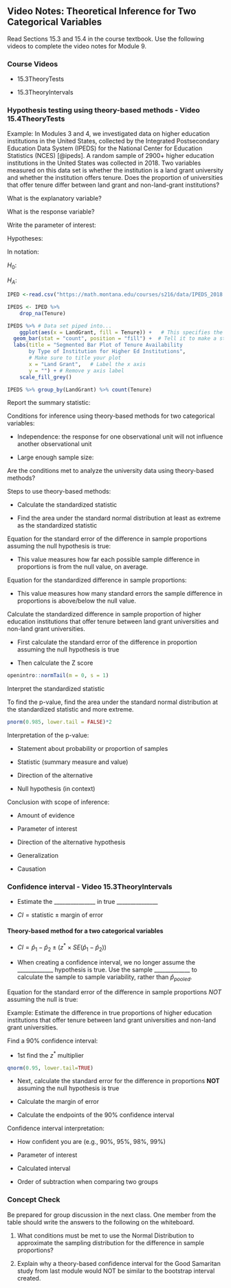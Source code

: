 ## Video Notes: Theoretical Inference for Two Categorical Variables 

Read Sections 15.3 and 15.4 in the course textbook.  Use the following videos to complete the video notes for Module 9.

### Course Videos

* 15.3TheoryTests

* 15.3TheoryIntervals

<!-- * RelativeRisk -->


\setstretch{1}

### Hypothesis testing using theory-based methods - Video 15.4TheoryTests {-}

Example: In Modules 3 and 4, we investigated data on higher education institutions in the United States, collected by the Integrated Postsecondary Education Data System (IPEDS) for the National Center for Education Statistics (NCES) [@ipeds]. A random sample of 2900+ higher education institutions in the United States was collected in 2018.  Two variables measured on this data set is whether the institution is a land grant university and whether the institution offers tenure.  Does the proportion of universities that offer tenure differ between land grant and non-land-grant institutions?

What is the explanatory variable?

\vspace{0.2in}

What is the response variable?

\vspace{0.2in}

Write the parameter of interest:

\vspace{0.8in}

Hypotheses:

In notation:  

$H_0:$

\vspace{0.2in}

$H_A:$

\vspace{0.2in}

```r
IPED <-read.csv("https://math.montana.edu/courses/s216/data/IPEDS_2018.csv")

IPEDS <- IPED %>%
    drop_na(Tenure)

IPEDS %>% # Data set piped into...
    ggplot(aes(x = LandGrant, fill = Tenure)) +   # This specifies the variables
  geom_bar(stat = "count", position = "fill") +  # Tell it to make a stacked bar plot
  labs(title = "Segmented Bar Plot of Tenure Availability 
       by Type of Institution for Higher Ed Institutions",  
       # Make sure to title your plot 
       x = "Land Grant",   # Label the x axis
       y = "") + # Remove y axis label 
    scale_fill_grey()

IPEDS %>% group_by(LandGrant) %>% count(Tenure)
```

Report the summary statistic:

\vspace{0.6in}

Conditions for inference using theory-based methods for two categorical variables:

- Independence: the response for one observational unit will not influence another observational unit

\vspace{0.2in}

- Large enough sample size:

\vspace{0.7in}


Are the conditions met to analyze the university data using theory-based methods?

\vspace{0.8in}

Steps to use theory-based methods:

* Calculate the standardized statistic

* Find the area under the standard normal distribution at least as extreme as the standardized statistic

Equation for the standard error of the difference in sample proportions assuming the null hypothesis is true:

\vspace{0.8in}

\setstretch{1.5}

* This value measures how far each possible sample difference in proportions is from the null value, on average.

\setstretch{1}

Equation for the standardized difference in sample proportions:

\vspace{0.8in}

\setstretch{1.5}

* This value measures how many standard errors the sample difference in proportions is above/below the null value.

\setstretch{1}


Calculate the standardized difference in sample proportion of higher education institutions that offer tenure between land grant universities and non-land grant universities.

* First calculate the standard error of the difference in proportion assuming the null hypothesis is true

\vspace{0.4in}


* Then calculate the Z score

\vspace{0.4in}

```r
openintro::normTail(m = 0, s = 1)
```

Interpret the standardized statistic

\vspace{0.5in}

\newpage

To find the p-value, find the area under the standard normal distribution at the standardized statistic and more extreme.

```r
pnorm(0.985, lower.tail = FALSE)*2
```
Interpretation of the p-value:

* Statement about probability or proportion of samples

* Statistic (summary measure and value)
    
* Direction of the alternative 
    
* Null hypothesis (in context) 

\vspace{0.8in}

Conclusion with scope of inference: 

* Amount of evidence
    
* Parameter of interest 
    
* Direction of the alternative hypothesis

* Generalization

* Causation

\vspace{0.6in}
 

### Confidence interval - Video 15.3TheoryIntervals {-}

* Estimate the _______________ in true _______________ 

* $CI = \text{statistic} \pm \text{margin of error}$

#### Theory-based method for a two categorical variables {-}

* $CI = \hat{p}_1-\hat{p}_2 \pm (z^* \times SE(\hat{p}_1-\hat{p}_2))$

\setstretch{1.5}

* When creating a confidence interval, we no longer assume the _____________ hypothesis is true. Use the sample _____________ to calculate the sample to sample variability, rather than $\hat{p}_{pooled}$.

\setstretch{1}

Equation for the standard error of the difference in sample proportions *NOT* assuming the null is true:

\vspace{0.6in}

\newpage

Example:  Estimate the difference in true proportions of higher education institutions that offer tenure between land grant universities and non-land grant universities.

Find a 90\% confidence interval:

* 1st find the $z^*$ multiplier 

```r
qnorm(0.95, lower.tail=TRUE)
```

* Next, calculate the standard error for the difference in proportions **NOT** assuming the null hypothesis is true

\vspace{0.8in}

* Calculate the margin of error

\vspace{0.6in}

* Calculate the endpoints of the 90\% confidence interval

\vspace{0.6in}

Confidence interval interpretation:

* How confident you are (e.g., 90%, 95%, 98%, 99%)
    
* Parameter of interest
    
* Calculated interval
    
* Order of subtraction when comparing two groups

\vspace{0.8in}

<!-- ### Relative Risk - Video RelativeRisk {-} -->

<!-- * Relative risk is the ratio of the risks in two different categories of an explanatory variable. -->

<!-- Relative Risk: -->

<!-- \vspace{0.3in} -->

<!-- Example: In a study reported in the New England Journal of Medicine [@doit2015], one-hundred fifty (150) children who had shown sensitivity to peanuts were randomized to receive a flour containing a peanut protein or a placebo flour for 2.5 years. At age 5 years, children were tested with a standard skin prick to see if they had an allergic reaction to peanut protein (yes or no). 71% of those in the peanut flour group no longer demonstrated a peanut allergy compared to 2% of those in the placebo group. -->

<!-- * Calculate the relative risk of desensitization comparing the peanut flour group to the placebo group. -->

<!-- \vspace{0.8in} -->

<!-- \setstretch{1.5} -->

<!-- * Interpretation: -->

<!--     * The proportion of successes in group 1 is the $RR$ ________________ the proportion of successes in group 2. -->

<!-- Increase in risk: -->

<!-- \vspace{0.3in} -->

<!-- * Interpretation: -->

<!--     * The proportion of successes in group 1 is the $(RR-1)$ ______________ -->
<!-- higher/lower than the proportion of successes in group 2. -->

<!-- Percent increase in risk: -->

<!-- \vspace{0.3in} -->

<!-- * Interpretation: -->

<!--     * The proportion of successes in group 1 is the $(RR-1)\times 100$ __________ higher/lower than the proportion of successes in group 2. -->

<!-- \setstretch{1} -->

<!-- * Interpret the value of relative risk from the peanut study in context of the problem. -->

<!-- \vspace{0.6in} -->

<!-- * Find the increase (or decrease) in risk of desensitization and interpret this value in context of the problem. -->

<!-- \vspace{1in} -->

<!-- * Find the percent increase (or decrease) in risk of desensitization and interpret this value in context of the problem. -->

<!-- \vspace{1in} -->

<!-- Within the peanut flour group, the percent desensitized within each age group (at start of study) is as follows: -->

<!-- 1-year-olds: 71\%; 2-year-olds: 35\%; 3-year-olds: 19\% -->

<!-- * Calculate the relative risk of desensitization comparing the 3 year olds to the 2 year olds within the peanut flour group. -->

<!-- \vspace{0.8in} -->

<!-- * Interpret the percent increase (or decrease) in risk of desensitization comparing the 3 year olds to the 2 year olds within the peanut flour group. -->

<!-- \vspace{0.8in} -->

<!-- #### Relative risk in the news {-} -->

<!-- People 50 and older who have had a mild case of covid-19 are 15\% more likely to develop shingles (herpes zoster) within six months than are those who have not been infected by the coronavirus, according to research published in the journal Open Forum Infectious Diseases [@bhavsar2022]. -->

<!-- * What was the calculated relative risk of developing shingles when comparing those who has mild COVID-19 to those who had not had COVID-19, among the 50 and older population? -->

<!-- \vspace{0.8in} -->

<!-- #### Testing Relative Risk {-} -->

<!-- In Unit 2, we tested for a difference in proportion.  We could also test for relative risk. -->

<!-- \setstretch{1.5} -->

<!-- Null Hypothesis: -->

<!-- $H_0:$ -->

<!-- \vspace{0.2in} -->

<!-- Alternative Hypothesis: -->

<!-- $H_A:$ -->

<!-- \vspace{0.2in} -->

<!-- \setstretch{1} -->

### Concept Check

Be prepared for group discussion in the next class. One member from the table should write the answers to the following on the whiteboard.

1. What conditions must be met to use the Normal Distribution to approximate the sampling distribution for the difference in sample proportions?

\vspace{0.8in}

2. Explain why a theory-based confidence interval for the Good Samaritan study from last module would NOT be similar to the bootstrap interval created.

\vspace{1in}

\newpage
